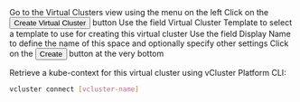 

<Flow id="instantiate-vcluster-template-ui">
  <Step>
    Go to the <NavStep>Virtual Clusters</NavStep> view using the menu on the left
  </Step>
  <Step>
    Click on the <Button>Create Virtual Cluster</Button> button
  </Step>
  <Step>
    Use the field <Label>Virtual Cluster Template</Label> to select a template to use for creating this virtual cluster
  </Step>
  <Step>
    Use the field <Label>Display Name</Label> to define the name of this space and optionally specify other settings
  </Step>
  <Step image="">
    Click on the <Button>Create</Button> button at the very bottom
  </Step>
  <Step image="">

Retrieve a kube-context for this virtual cluster using vCluster Platform CLI:

```bash
vcluster connect [vcluster-name]
```

  </Step>
</Flow>

